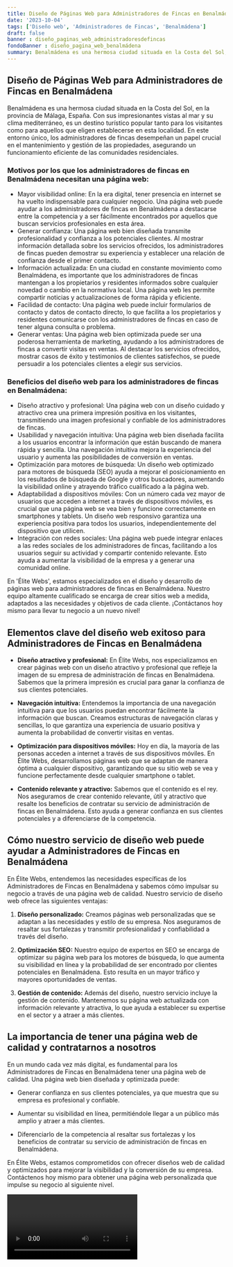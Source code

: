 ```yaml
---
title: Diseño de Páginas Web para Administradores de Fincas en Benalmádena
date: '2023-10-04'
tags: ['Diseño web', 'Administradores de Fincas', 'Benalmádena']
draft: false
banner : diseño_paginas_web_administradoresdefincas
fondoBanner : diseño_pagina_web_benalmádena
summary: Benalmádena es una hermosa ciudad situada en la Costa del Sol, en la provincia de Málaga, España. Con sus impresionantes vistas al mar y su clima mediterráneo, es un destino turístico popular tanto para los visitantes como para aquellos que eligen establecerse en esta localidad. En este entorno único, los administradores de fincas desempeñan un papel crucial en el mantenimiento y gestión de las propiedades, asegurando un funcionamiento eficiente de las comunidades residenciales.
---
```


## Diseño de Páginas Web para Administradores de Fincas en Benalmádena

Benalmádena es una hermosa ciudad situada en la Costa del Sol, en la provincia de Málaga, España. Con sus impresionantes vistas al mar y su clima mediterráneo, es un destino turístico popular tanto para los visitantes como para aquellos que eligen establecerse en esta localidad. En este entorno único, los administradores de fincas desempeñan un papel crucial en el mantenimiento y gestión de las propiedades, asegurando un funcionamiento eficiente de las comunidades residenciales.

### Motivos por los que los administradores de fincas en Benalmádena necesitan una página web:

- Mayor visibilidad online: En la era digital, tener presencia en internet se ha vuelto indispensable para cualquier negocio. Una página web puede ayudar a los administradores de fincas en Benalmádena a destacarse entre la competencia y a ser fácilmente encontrados por aquellos que buscan servicios profesionales en esta área.
- Generar confianza: Una página web bien diseñada transmite profesionalidad y confianza a los potenciales clientes. Al mostrar información detallada sobre los servicios ofrecidos, los administradores de fincas pueden demostrar su experiencia y establecer una relación de confianza desde el primer contacto.
- Información actualizada: En una ciudad en constante movimiento como Benalmádena, es importante que los administradores de fincas mantengan a los propietarios y residentes informados sobre cualquier novedad o cambio en la normativa local. Una página web les permite compartir noticias y actualizaciones de forma rápida y eficiente.
- Facilidad de contacto: Una página web puede incluir formularios de contacto y datos de contacto directo, lo que facilita a los propietarios y residentes comunicarse con los administradores de fincas en caso de tener alguna consulta o problema.
- Generar ventas: Una página web bien optimizada puede ser una poderosa herramienta de marketing, ayudando a los administradores de fincas a convertir visitas en ventas. Al destacar los servicios ofrecidos, mostrar casos de éxito y testimonios de clientes satisfechos, se puede persuadir a los potenciales clientes a elegir sus servicios.

### Beneficios del diseño web para los administradores de fincas en Benalmádena:

- Diseño atractivo y profesional: Una página web con un diseño cuidado y atractivo crea una primera impresión positiva en los visitantes, transmitiendo una imagen profesional y confiable de los administradores de fincas.
- Usabilidad y navegación intuitiva: Una página web bien diseñada facilita a los usuarios encontrar la información que están buscando de manera rápida y sencilla. Una navegación intuitiva mejora la experiencia del usuario y aumenta las posibilidades de conversión en ventas.
- Optimización para motores de búsqueda: Un diseño web optimizado para motores de búsqueda (SEO) ayuda a mejorar el posicionamiento en los resultados de búsqueda de Google y otros buscadores, aumentando la visibilidad online y atrayendo tráfico cualificado a la página web.
- Adaptabilidad a dispositivos móviles: Con un número cada vez mayor de usuarios que acceden a internet a través de dispositivos móviles, es crucial que una página web se vea bien y funcione correctamente en smartphones y tablets. Un diseño web responsivo garantiza una experiencia positiva para todos los usuarios, independientemente del dispositivo que utilicen.
- Integración con redes sociales: Una página web puede integrar enlaces a las redes sociales de los administradores de fincas, facilitando a los usuarios seguir su actividad y compartir contenido relevante. Esto ayuda a aumentar la visibilidad de la empresa y a generar una comunidad online.

En 'Élite Webs', estamos especializados en el diseño y desarrollo de páginas web para administradores de fincas en Benalmádena. Nuestro equipo altamente cualificado se encarga de crear sitios web a medida, adaptados a las necesidades y objetivos de cada cliente. ¡Contáctanos hoy mismo para llevar tu negocio a un nuevo nivel!

<GifSeo />

<Cta />

## Elementos clave del diseño web exitoso para Administradores de Fincas en Benalmádena

- **Diseño atractivo y profesional:** En Élite Webs, nos especializamos en crear páginas web con un diseño atractivo y profesional que refleje la imagen de su empresa de administración de fincas en Benalmádena. Sabemos que la primera impresión es crucial para ganar la confianza de sus clientes potenciales.

- **Navegación intuitiva:** Entendemos la importancia de una navegación intuitiva para que los usuarios puedan encontrar fácilmente la información que buscan. Creamos estructuras de navegación claras y sencillas, lo que garantiza una experiencia de usuario positiva y aumenta la probabilidad de convertir visitas en ventas.

- **Optimización para dispositivos móviles:** Hoy en día, la mayoría de las personas acceden a internet a través de sus dispositivos móviles. En Élite Webs, desarrollamos páginas web que se adaptan de manera óptima a cualquier dispositivo, garantizando que su sitio web se vea y funcione perfectamente desde cualquier smartphone o tablet.

- **Contenido relevante y atractivo:** Sabemos que el contenido es el rey. Nos aseguramos de crear contenido relevante, útil y atractivo que resalte los beneficios de contratar su servicio de administración de fincas en Benalmádena. Esto ayuda a generar confianza en sus clientes potenciales y a diferenciarse de la competencia.

## Cómo nuestro servicio de diseño web puede ayudar a Administradores de Fincas en Benalmádena

En Élite Webs, entendemos las necesidades específicas de los Administradores de Fincas en Benalmádena y sabemos cómo impulsar su negocio a través de una página web de calidad. Nuestro servicio de diseño web ofrece las siguientes ventajas:

1. **Diseño personalizado:** Creamos páginas web personalizadas que se adaptan a las necesidades y estilo de su empresa. Nos aseguramos de resaltar sus fortalezas y transmitir profesionalidad y confiabilidad a través del diseño.

2. **Optimización SEO:** Nuestro equipo de expertos en SEO se encarga de optimizar su página web para los motores de búsqueda, lo que aumenta su visibilidad en línea y la probabilidad de ser encontrado por clientes potenciales en Benalmádena. Esto resulta en un mayor tráfico y mayores oportunidades de ventas.

3. **Gestión de contenido:** Además del diseño, nuestro servicio incluye la gestión de contenido. Mantenemos su página web actualizada con información relevante y atractiva, lo que ayuda a establecer su expertise en el sector y a atraer a más clientes.

## La importancia de tener una página web de calidad y contratarnos a nosotros

En un mundo cada vez más digital, es fundamental para los Administradores de Fincas en Benalmádena tener una página web de calidad. Una página web bien diseñada y optimizada puede:

- Generar confianza en sus clientes potenciales, ya que muestra que su empresa es profesional y confiable.

- Aumentar su visibilidad en línea, permitiéndole llegar a un público más amplio y atraer a más clientes.

- Diferenciarlo de la competencia al resaltar sus fortalezas y los beneficios de contratar su servicio de administración de fincas en Benalmádena.

En Élite Webs, estamos comprometidos con ofrecer diseños web de calidad y optimizados para mejorar la visibilidad y la conversión de su empresa. Contáctenos hoy mismo para obtener una página web personalizada que impulse su negocio al siguiente nivel.

<Video />

<CtaBot job='Administradores de Fincas' city='Benalmádena'/>

<Gmaps query='Benalmádena+españa+maps' />